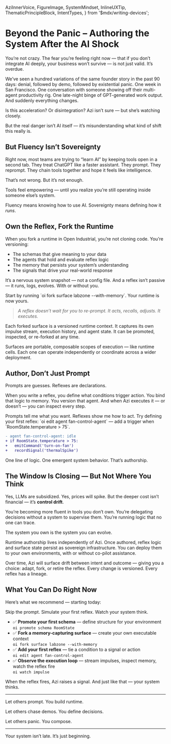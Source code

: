   AziInnerVoice,
  FigureImage,
  SystemMindset,
  InlineUXTip,
  ThematicPrincipleBlock,
  IntentTypes,
} from '$mdx/writing-devices';

# Beyond the Panic – Authoring the System After the AI Shock


You’re not crazy. The fear you’re feeling right now — that if you don’t integrate AI deeply, your business won’t survive — is not just valid. It’s overdue.

We’ve seen a hundred variations of the same founder story in the past 90 days: denial, followed by demo, followed by existential panic. One week in San Francisco. One conversation with someone showing off their multi-agent productivity rig. One late-night binge of GPT-generated work output. And suddenly everything changes.

<AziInnerVoice intentType={IntentTypes.Tertiary}>
Is this acceleration? Or disintegration? Azi isn’t sure — but she’s watching closely.
</AziInnerVoice>

But the real danger isn’t AI itself — it’s misunderstanding what kind of shift this really is.

## But Fluency Isn’t Sovereignty

Right now, most teams are trying to “learn AI” by keeping tools open in a second tab. They treat ChatGPT like a faster assistant. They prompt. They reprompt. They chain tools together and hope it feels like intelligence.

That’s not wrong. But it’s not enough.

<FigureImage 
  src="/assets/docs/tab-vs-runtime.png"
  alt="Tab-based prompting vs runtime-level execution"
  caption="Prompt fluency feels fast — until the system breaks. Runtime authorship is slower… until it scales."
  intentType={IntentTypes.Primary}
  size="xl"
  center
  glow
  shadow="2xl"
/>

<SystemMindset intentType={IntentTypes.Tertiary}>
Tools feel empowering — until you realize you’re still operating inside someone else’s system.
</SystemMindset>

Fluency means knowing how to use AI. Sovereignty means defining how it *runs*.

## Own the Reflex, Fork the Runtime

When you fork a runtime in Open Industrial, you’re not cloning code. You’re versioning:

- The schemas that give meaning to your data
- The agents that hold and evaluate reflex logic
- The memory that persists your system’s understanding
- The signals that drive your real-world response

It’s a nervous system snapshot — not a config file. And a reflex isn’t passive — it runs, logs, evolves. With or without you.

<InlineUXTip intentType={IntentTypes.Info}>
Start by running `oi fork surface labzone --with-memory`. Your runtime is now yours.
</InlineUXTip>

<FigureImage 
  src="/assets/docs/execution-loop.png"
  alt="Impulse to reflex loop in Open Industrial"
  caption="Every reflex is a system contract. You don’t guess what to do — you define it."
  intentType={IntentTypes.Info}
  size="xl"
  center
  glow
/>

> *A reflex doesn’t wait for you to re-prompt. It acts, recalls, adjusts. It executes.*

Each forked surface is a versioned runtime context. It captures its own impulse stream, execution history, and agent state. It can be promoted, inspected, or re-forked at any time.

Surfaces are portable, composable scopes of execution — like runtime cells. Each one can operate independently or coordinate across a wider deployment.

## Author, Don’t Just Prompt

Prompts are guesses. Reflexes are declarations.

When you write a reflex, you define what conditions trigger action. You bind that logic to memory. You version that agent. And when Azi executes it — or doesn’t — you can inspect every step.

<AziInnerVoice intentType={IntentTypes.Tertiary}>
Prompts tell me what you want. Reflexes show me how to act.
</AziInnerVoice>

<InlineUXTip intentType={IntentTypes.Info}>
Try defining your first reflex: `oi edit agent fan-control-agent` — add a trigger when `RoomState.temperature > 75`.
</InlineUXTip>

```diff
- agent fan-control-agent: idle
+ if RoomState.temperature > 75:
+   emitCommand('turn-on-fan')
+   recordSignal('thermalSpike')
```

One line of logic. One emergent system behavior. That’s authorship.

## The Window Is Closing — But Not Where You Think

Yes, LLMs are subsidized. Yes, prices will spike. But the deeper cost isn’t financial — it’s **control drift**.

You’re becoming more fluent in tools you don’t own. You’re delegating decisions without a system to supervise them. You’re running logic that no one can trace.

<ThematicPrincipleBlock intentType={IntentTypes.Warning}>
The system you own is the system you can evolve.
</ThematicPrincipleBlock>

Runtime authorship lives independently of Azi. Once authored, reflex logic and surface state persist as sovereign infrastructure. You can deploy them to your own environments, with or without co-pilot assistance.

Over time, Azi will surface drift between intent and outcome — giving you a choice: adapt, fork, or retire the reflex. Every change is versioned. Every reflex has a lineage.

## What You Can Do Right Now

Here’s what we recommend — starting today:

<InlineUXTip intentType={IntentTypes.Info}>
Skip the prompt. Simulate your first reflex. Watch your system think.
</InlineUXTip>

- ✅ **Promote your first schema** — define structure for your environment  
  `oi promote schema RoomState`
- ✅ **Fork a memory-capturing surface** — create your own executable context  
  `oi fork surface labzone --with-memory`
- ✅ **Add your first reflex** — tie a condition to a signal or action  
  `oi edit agent fan-control-agent`
- ✅ **Observe the execution loop** — stream impulses, inspect memory, watch the reflex fire  
  `oi watch impulse`

When the reflex fires, Azi raises a signal. And just like that — your system thinks.

---

Let others prompt. You build runtime.

Let others chase demos. You define decisions.

Let others panic. You compose.

---

Your system isn’t late. It’s just beginning.
